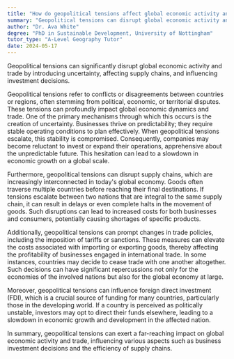 ```yaml
---
title: "How do geopolitical tensions affect global economic activity and trade?"
summary: "Geopolitical tensions can disrupt global economic activity and trade by creating uncertainty, affecting supply chains, and impacting investment decisions."
author: "Dr. Ava White"
degree: "PhD in Sustainable Development, University of Nottingham"
tutor_type: "A-Level Geography Tutor"
date: 2024-05-17
---
```


Geopolitical tensions can significantly disrupt global economic activity and trade by introducing uncertainty, affecting supply chains, and influencing investment decisions.

Geopolitical tensions refer to conflicts or disagreements between countries or regions, often stemming from political, economic, or territorial disputes. These tensions can profoundly impact global economic dynamics and trade. One of the primary mechanisms through which this occurs is the creation of uncertainty. Businesses thrive on predictability; they require stable operating conditions to plan effectively. When geopolitical tensions escalate, this stability is compromised. Consequently, companies may become reluctant to invest or expand their operations, apprehensive about the unpredictable future. This hesitation can lead to a slowdown in economic growth on a global scale.

Furthermore, geopolitical tensions can disrupt supply chains, which are increasingly interconnected in today's global economy. Goods often traverse multiple countries before reaching their final destinations. If tensions escalate between two nations that are integral to the same supply chain, it can result in delays or even complete halts in the movement of goods. Such disruptions can lead to increased costs for both businesses and consumers, potentially causing shortages of specific products.

Additionally, geopolitical tensions can prompt changes in trade policies, including the imposition of tariffs or sanctions. These measures can elevate the costs associated with importing or exporting goods, thereby affecting the profitability of businesses engaged in international trade. In some instances, countries may decide to cease trade with one another altogether. Such decisions can have significant repercussions not only for the economies of the involved nations but also for the global economy at large.

Moreover, geopolitical tensions can influence foreign direct investment (FDI), which is a crucial source of funding for many countries, particularly those in the developing world. If a country is perceived as politically unstable, investors may opt to direct their funds elsewhere, leading to a slowdown in economic growth and development in the affected nation.

In summary, geopolitical tensions can exert a far-reaching impact on global economic activity and trade, influencing various aspects such as business investment decisions and the efficiency of supply chains.
    